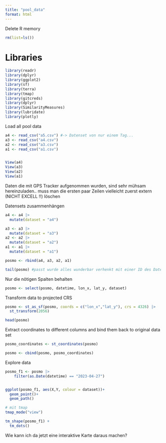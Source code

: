 ```yaml
---
title: "pool_data"
format: html
---
```


Delete R memory

```r
rm(list=ls())

```

# Libraries

```r
library(readr)
library(dplyr)
library(ggplot2)
library(sf)
library(terra)
library(tmap)
library(gitcreds)
library(dplyr)
library(SimilarityMeasures)
library(lubridate)
library(plotly)

```


Load all pool data
```r
a4 <- read_csv("a5.csv") #-> Datenset von nur einem Tag...
a3 <- read_csv("a4.csv")
a2 <- read_csv("a3.csv")
a1 <- read_csv("a1.csv")


View(a4)
View(a3)
View(a2)
View(a1)

```

Daten die mit GPS Tracker aufgenommen wurden, sind sehr mühsam hereinzuladen.. muss man die ersten paar Zeilen vielleicht zuerst extern (NICHT EXCELL !!) löschen

Datensets zusammenhängen
```r
a4 <- a4 |>  
  mutate(dataset = "a4")

a3 <- a3 |>  
  mutate(dataset = "a3")
a2 <- a2 |>  
  mutate(dataset = "a2")
a1 <- a1 |>  
  mutate(dataset = "a1")

posmo <- rbind(a4, a3, a2, a1)

tail(posmo) #passt wurde alles wunderbar verhenkt mit einer ID des Datensets in der Spalte "dataset"
```

Nur die nötigen Spalten behalten
```r
posmo <- select(posmo, datetime, lon_x, lat_y, dataset)
```

Transform data to projected CRS
```r
posmo <- st_as_sf(posmo, coords = c("lon_x","lat_y"), crs = 4326) |>
  st_transform(2056)

head(posmo)
```

Extract coordinates to different columns and bind them back to original data set
```r
posmo_coordinates <- st_coordinates(posmo)

posmo <- cbind(posmo, posmo_coordinates)
```
Explore data
```r
posmo_f1 <- posmo |>
    filter(as.Date(datetime) == "2023-04-27")


ggplot(posmo_f1, aes(X,Y, colour = dataset))+
  geom_point()+
  geom_path()

# mit tmap
tmap_mode("view")

tm_shape(posmo_f1) +
  tm_dots()
```

Wie kann ich da jetzt eine interaktive Karte daraus machen?

































































































































































































































